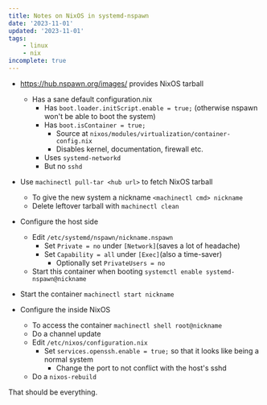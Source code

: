 ```yaml
---
title: Notes on NixOS in systemd-nspawn
date: '2023-11-01'
updated: '2023-11-01'
tags:
    - linux
    - nix
incomplete: true
---
```


- https://hub.nspawn.org/images/ provides NixOS tarball
    - Has a sane default configuration.nix
        - Has `boot.loader.initScript.enable = true;` (otherwise nspawn won't be able to boot the system)
        - Has `boot.isContainer = true;`
            - Source at `nixos/modules/virtualization/container-config.nix`
            - Disables kernel, documentation, firewall etc.
        - Uses `systemd-networkd`
        - But no `sshd`

- Use `machinectl pull-tar <hub url>` to fetch NixOS tarball
    - To give the new system a nickname `<machinectl cmd> nickname`
    - Delete leftover tarball with `machinectl clean`

- Configure the host side
    - Edit `/etc/systemd/nspawn/nickname.nspawn`
        - Set `Private = no` under `[Network]`(saves a lot of headache)
        - Set `Capability = all` under `[Exec]`(also a time-saver)
            - Optionally set `PrivateUsers = no`
    - Start this container when booting `systemctl enable systemd-nspawn@nickname`

- Start the container `machinectl start nickname`

- Configure the inside NixOS
    - To access the container `machinectl shell root@nickname`
    - Do a channel update
    - Edit `/etc/nixos/configuration.nix`
        - Set `services.openssh.enable = true;` so that it looks like being a normal system
            - Change the port to not conflict with the host's sshd
    - Do a `nixos-rebuild`

That should be everything.
